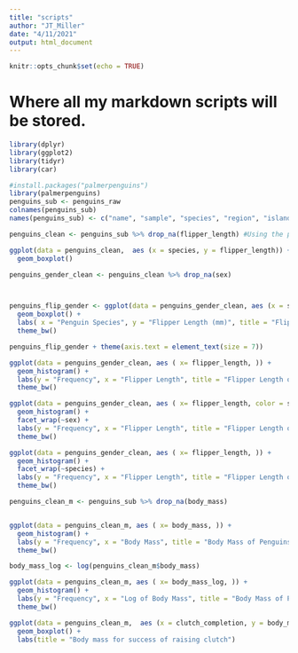 ```yaml
---
title: "scripts"
author: "JT_Miller"
date: "4/11/2021"
output: html_document
---
```


```r
knitr::opts_chunk$set(echo = TRUE)
```


# Where all my markdown scripts will be stored. 

```r
library(dplyr)
library(ggplot2)
library(tidyr)
library(car)
```
```r
#install.packages("palmerpenguins")
library(palmerpenguins)
penguins_sub <- penguins_raw
colnames(penguins_sub)
names(penguins_sub) <- c("name", "sample", "species", "region", "island", "stage", "ID", "clutch_completion", "egg_date", "culmen_length", "culmen_depth", "flipper_length", "body_mass", "sex", "delta_15_N", "delta_13_C", "comments")
```
```r
penguins_clean <- penguins_sub %>% drop_na(flipper_length) #Using the package tidyr, I omitted penguin data that contained NAs since that is my value of interest. 

```

```r
ggplot(data = penguins_clean,  aes (x = species, y = flipper_length)) +
  geom_boxplot()
```

```r
penguins_gender_clean <- penguins_clean %>% drop_na(sex)



penguins_flip_gender <- ggplot(data = penguins_gender_clean, aes (x = species, y = flipper_length, color = sex)) +
  geom_boxplot() +
  labs( x = "Penguin Species", y = "Flipper Length (mm)", title = "Flipper Length of Penguins") +
  theme_bw()

penguins_flip_gender + theme(axis.text = element_text(size = 7))
```

```r
ggplot(data = penguins_gender_clean, aes ( x= flipper_length, )) +
  geom_histogram() +
  labs(y = "Frequency", x = "Flipper Length", title = "Flipper Length of Penguins") +
  theme_bw()


```

```r
ggplot(data = penguins_gender_clean, aes ( x= flipper_length, color = sex)) +
  geom_histogram() +
  facet_wrap(~sex) +
  labs(y = "Frequency", x = "Flipper Length", title = "Flipper Length of Penguins") +
  theme_bw()
```

```r
ggplot(data = penguins_gender_clean, aes ( x= flipper_length, )) +
  geom_histogram() +
  facet_wrap(~species) +
  labs(y = "Frequency", x = "Flipper Length", title = "Flipper Length of Penguins") +
  theme_bw()
```

```r
penguins_clean_m <- penguins_sub %>% drop_na(body_mass)


ggplot(data = penguins_clean_m, aes ( x= body_mass, )) +
  geom_histogram() +
  labs(y = "Frequency", x = "Body Mass", title = "Body Mass of Penguins") +
  theme_bw()

body_mass_log <- log(penguins_clean_m$body_mass)

ggplot(data = penguins_clean_m, aes ( x= body_mass_log, )) +
  geom_histogram() +
  labs(y = "Frequency", x = "Log of Body Mass", title = "Body Mass of Penguins") +
  theme_bw()

```

```r
ggplot(data = penguins_clean_m,  aes (x = clutch_completion, y = body_mass)) +
  geom_boxplot() + 
  labs(title = "Body mass for success of raising clutch")

``` 